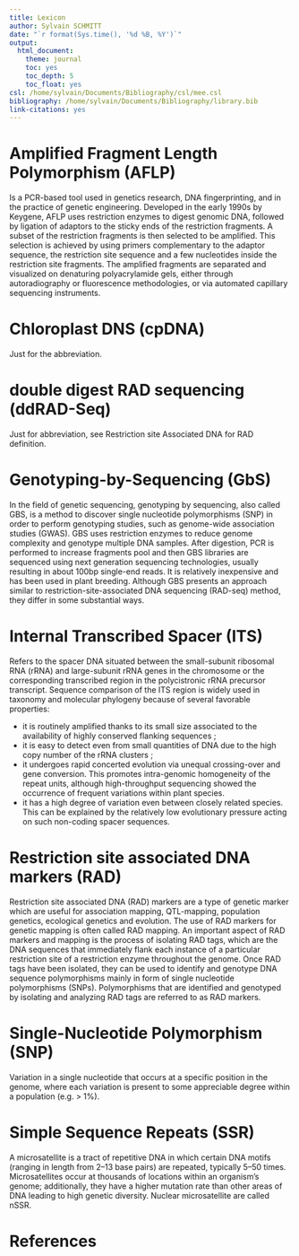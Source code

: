 ```yaml
---
title: Lexicon
author: Sylvain SCHMITT
date: "`r format(Sys.time(), '%d %B, %Y')`"
output:
  html_document:
    theme: journal
    toc: yes
    toc_depth: 5
    toc_float: yes
csl: /home/sylvain/Documents/Bibliography/csl/mee.csl
bibliography: /home/sylvain/Documents/Bibliography/library.bib
link-citations: yes
---
```


# Amplified Fragment Length Polymorphism (AFLP)

Is a PCR-based tool used in genetics research, DNA fingerprinting, and in the practice of genetic engineering. Developed in the early 1990s by Keygene, AFLP uses restriction enzymes to digest genomic DNA, followed by ligation of adaptors to the sticky ends of the restriction fragments. A subset of the restriction fragments is then selected to be amplified. This selection is achieved by using primers complementary to the adaptor sequence, the restriction site sequence and a few nucleotides inside the restriction site fragments. The amplified fragments are separated and visualized on denaturing polyacrylamide gels, either through autoradiography or fluorescence methodologies, or via automated capillary sequencing instruments.

# Chloroplast DNS (cpDNA)

Just for the abbreviation.

# double digest RAD sequencing (ddRAD-Seq)

Just for abbreviation, see Restriction site Associated DNA for RAD definition.

# Genotyping-by-Sequencing (GbS)

In the field of genetic sequencing, genotyping by sequencing, also called GBS, is a method to discover single nucleotide polymorphisms (SNP) in order to perform genotyping studies, such as genome-wide association studies (GWAS). GBS uses restriction enzymes to reduce genome complexity and genotype multiple DNA samples. After digestion, PCR is performed to increase fragments pool and then GBS libraries are sequenced using next generation sequencing technologies, usually resulting in about 100bp single-end reads. It is relatively inexpensive and has been used in plant breeding. Although GBS presents an approach similar to restriction-site-associated DNA sequencing (RAD-seq) method, they differ in some substantial ways.

# Internal Transcribed Spacer (ITS)

Refers to the spacer DNA situated between the small-subunit ribosomal RNA (rRNA) and large-subunit rRNA genes in the chromosome or the corresponding transcribed region in the polycistronic rRNA precursor transcript. Sequence comparison of the ITS region is widely used in taxonomy and molecular phylogeny because of several favorable properties:

* it is routinely amplified thanks to its small size associated to the availability of highly conserved flanking sequences ;
* it is easy to detect even from small quantities of DNA due to the high copy number of the rRNA clusters ;
* it undergoes rapid concerted evolution via unequal crossing-over and gene conversion. This promotes intra-genomic homogeneity of the repeat units, although high-throughput sequencing showed the occurrence of frequent variations within plant species.
* it has a high degree of variation even between closely related species. This can be explained by the relatively low evolutionary pressure acting on such non-coding spacer sequences.

# Restriction site associated DNA markers (RAD)

Restriction site associated DNA (RAD) markers are a type of genetic marker which are useful for association mapping, QTL-mapping, population genetics, ecological genetics and evolution. The use of RAD markers for genetic mapping is often called RAD mapping. An important aspect of RAD markers and mapping is the process of isolating RAD tags, which are the DNA sequences that immediately flank each instance of a particular restriction site of a restriction enzyme throughout the genome. Once RAD tags have been isolated, they can be used to identify and genotype DNA sequence polymorphisms mainly in form of single nucleotide polymorphisms (SNPs). Polymorphisms that are identified and genotyped by isolating and analyzing RAD tags are referred to as RAD markers.

# Single-Nucleotide Polymorphism (SNP) 

Variation in a single nucleotide that occurs at a specific position in the genome, where each variation is present to some appreciable degree within a population (e.g. > 1%).

# Simple Sequence Repeats (SSR) 

A microsatellite is a tract of repetitive DNA in which certain DNA motifs (ranging in length from 2–13 base pairs) are repeated, typically 5–50 times. Microsatellites occur at thousands of locations within an organism's genome; additionally, they have a higher mutation rate than other areas of DNA leading to high genetic diversity. Nuclear microsatellite are called nSSR.

# References
